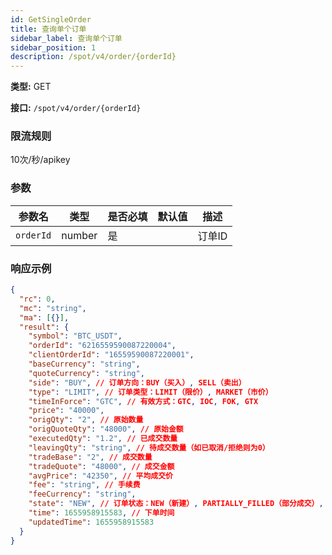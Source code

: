 ```yaml
---
id: GetSingleOrder
title: 查询单个订单
sidebar_label: 查询单个订单
sidebar_position: 1
description: /spot/v4/order/{orderId}
---
```


**类型:** GET

**接口:** `/spot/v4/order/{orderId}`

### 限流规则

10次/秒/apikey

### 参数

| 参数名      | 类型   | 是否必填 | 默认值 | 描述     |
| --------- | ------ | --------- | ------- | ----------- |
| `orderId` | number | 是       |         | 订单ID    |

### 响应示例

```json title="响应"
{
  "rc": 0,
  "mc": "string",
  "ma": [{}],
  "result": {
    "symbol": "BTC_USDT",
    "orderId": "6216559590087220004",
    "clientOrderId": "16559590087220001",
    "baseCurrency": "string",
    "quoteCurrency": "string",
    "side": "BUY", // 订单方向：BUY（买入）, SELL（卖出）
    "type": "LIMIT", // 订单类型：LIMIT（限价）, MARKET（市价）
    "timeInForce": "GTC", // 有效方式：GTC, IOC, FOK, GTX
    "price": "40000",
    "origQty": "2", // 原始数量
    "origQuoteQty": "48000", // 原始金额
    "executedQty": "1.2", // 已成交数量
    "leavingQty": "string", // 待成交数量（如已取消/拒绝则为0）
    "tradeBase": "2", // 成交数量
    "tradeQuote": "48000", // 成交金额
    "avgPrice": "42350", // 平均成交价
    "fee": "string", // 手续费
    "feeCurrency": "string",
    "state": "NEW", // 订单状态：NEW（新建）, PARTIALLY_FILLED（部分成交）, FILLED（完全成交）, CANCELED（已取消）, REJECTED（已拒绝）, EXPIRED（已过期）
    "time": 1655958915583, // 下单时间
    "updatedTime": 1655958915583
  }
}
```
